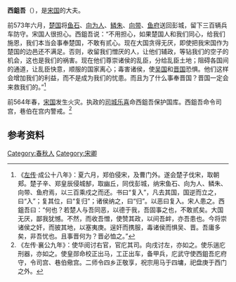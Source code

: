 '''西鉏吾'''（{{bd|？||？||}}），是[[宋国|宋国]]的大夫。

前573年六月，[[楚国|楚国]]将[[鱼石|鱼石]]、[[向为人|向为人]]、[[鳞朱|鳞朱]]、[[向带|向带]]、[[鱼府|鱼府]]送回彭城，留下三百辆兵车防守。宋国人很担心。西鉏吾说：“不用担心，如果楚国人和我们同心，给我们施恩，我们本当会事奉楚国，不敢有贰心。现在大国贪得无厌，即使把我宋国作为楚国的边邑还不满足。否则，收留我们憎厌的人，让他们辅政，等钻我们的空子的机会，这也是我们的祸害。现在他们尊崇诸侯的乱臣，分给乱臣土地；阻碍各国间的通道，让乱臣快意，顺服的国家离心；毒害诸侯，使[[吴国|吴国]]和[[晋国|晋国]]恐惧。他们这样会增加我们的利益，而不是成为我们的忧患。而且为了什么事奉晋国？晋国一定会来救我们的。”<ref>《[[左传|左传]]·成公十八年》：夏六月，郑伯侵宋，及曹门外。遂会楚子伐宋，取朝郏。楚子辛、郑皇辰侵城郜，取幽丘，同伐彭城，纳宋鱼石、向为人、鳞朱、向带、鱼府焉，以三百乘戍之而还。书曰“复入”，凡去其国，国逆而立之，曰“入”；复其位，曰“复归”；诸侯纳之，曰“归”。以恶曰复入。宋人患之。西鉏吾曰：“何也？若楚人与吾同恶，以德于我，吾固事之也，不敢贰矣。大国无厌，鄙我犹憾。不然，而收吾憎，使赞其政，以间吾衅，亦吾患也。今将崇诸侯之奸，而披其地，以塞夷庚。逞奸而携服，毒诸侯而惧吴、晋。吾庸多矣，非吾忧也。且事晋何为？晋必恤之。”</ref>

前564年春，[[宋国|宋国]]发生火灾。执政的[[司城|司城]][[乐喜|乐喜]]命西鉏吾保护国库。西鉏吾命令司宫，巷伯在宫内警戒。<ref>《左传·襄公九年》：使华阅讨右官，官庀其司。向戌讨左，亦如之。使乐遄庀刑器，亦如之。使皇郧命校正出马，工正出车，备甲兵，庀武守使西鉏吾庀府守，令司宫、巷伯儆宫。二师令四乡正敬享，祝宗用马于四墉，祀盘庚于西门之外。</ref>

== 参考资料 ==
{{reflist}}

[[Category:春秋人|Category:春秋人]]
[[Category:宋卿|Category:宋卿]]